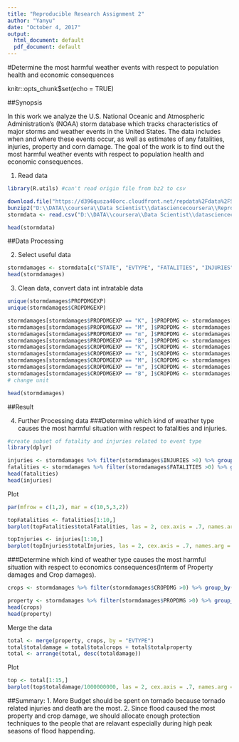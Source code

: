 ```yaml
---
title: "Reproducible Research Assignment 2"
author: "Yanyu"
date: "October 4, 2017"
output:
  html_document: default
  pdf_document: default
---
```




#Determine the  most harmful weather events with respect to population health and economic consequences

knitr::opts_chunk$set(echo = TRUE)

##Synopsis


In this work we analyze the U.S. National Oceanic and Atmospheric Administration's (NOAA) storm database which tracks characteristics of major storms and weather events in the United States. The data includes when and where these events occur, as well as estimates of any fatalities, injuries, property and corn damage. The goal of the work is to find out the most harmful weather events with respect to population health and economic consequences. 

1. Read data
```r
library(R.utils) #can't read origin file from bz2 to csv

download.file("https://d396qusza40orc.cloudfront.net/repdata%2Fdata%2FStormData.csv.bz2", "StormData.csv.bz2")
bunzip2("D:\\DATA\\coursera\\Data Scientist\\datasciencecoursera\\Reproducible Research\\Assignment 2\\StormData.csv.bz2")
stormdata <- read.csv("D:\\DATA\\coursera\\Data Scientist\\datasciencecoursera\\Reproducible Research\\Assignment 2\\StormData.csv")
```

```r
head(stormdata)
```

##Data Processing

2. Select useful data
```r
stormdamages <- stormdata[c("STATE", "EVTYPE", "FATALITIES", "INJURIES", "PROPDMG", "PROPDMGEXP", "CROPDMG", "CROPDMGEXP")]
head(stormdamages)
```

3. Clean data, convert data int intratable data
```r
unique(stormdamages$PROPDMGEXP)
unique(stormdamages$CROPDMGEXP)
```

```r
stormdamages[stormdamages$PROPDMGEXP == "K", ]$PROPDMG <- stormdamages[stormdamages$PROPDMGEXP == "K", ]$PROPDMG * 1000
stormdamages[stormdamages$PROPDMGEXP == "M", ]$PROPDMG <- stormdamages[stormdamages$PROPDMGEXP == "M", ]$PROPDMG * 1000000
stormdamages[stormdamages$PROPDMGEXP == "m", ]$PROPDMG <- stormdamages[stormdamages$PROPDMGEXP == "m", ]$PROPDMG * 1000000
stormdamages[stormdamages$PROPDMGEXP == "B", ]$PROPDMG <- stormdamages[stormdamages$PROPDMGEXP == "B", ]$PROPDMG * 1000000000
stormdamages[stormdamages$CROPDMGEXP == "K", ]$CROPDMG <- stormdamages[stormdamages$CROPDMGEXP == "K", ]$CROPDMG * 1000
stormdamages[stormdamages$CROPDMGEXP == "k", ]$CROPDMG <- stormdamages[stormdamages$CROPDMGEXP == "k", ]$CROPDMG * 1000
stormdamages[stormdamages$CROPDMGEXP == "M", ]$CROPDMG <- stormdamages[stormdamages$CROPDMGEXP == "M", ]$CROPDMG * 1000000
stormdamages[stormdamages$CROPDMGEXP == "m", ]$CROPDMG <- stormdamages[stormdamages$CROPDMGEXP == "m", ]$CROPDMG * 1000000
stormdamages[stormdamages$CROPDMGEXP == "B", ]$CROPDMG <- stormdamages[stormdamages$CROPDMGEXP == "B", ]$CROPDMG * 1000000000
# change unit

head(stormdamages)
```


##Result

4. Further Processing data
###Determine which kind of weather type causes the most harmful situation with respect to fatalities and injuries.
```r
#create subset of fatality and injuries related to event type
library(dplyr)

injuries <- stormdamages %>% filter(stormdamages$INJURIES >0) %>% group_by(EVTYPE) %>% summarise(totalInjuries = sum(INJURIES)) %>% arrange(desc(totalInjuries))
fatalities <- stormdamages %>% filter(stormdamages$FATALITIES >0) %>% group_by(EVTYPE) %>% summarise(totalFatalities = sum(FATALITIES)) %>% arrange(desc(totalFatalities))
head(fatalities)
head(injuries) 
```

Plot
```r
par(mfrow = c(1,2), mar = c(10,5,3,2))

topFatalities <- fatalities[1:10,]
barplot(topFatalities$totalFatalities, las = 2, cex.axis = .7, names.arg = topFatalities$EVTYPE, main = "Top 10 Storms by Death Count", ylab = "number of fatalities", col = "sky blue")

topInjuries <- injuries[1:10,]
barplot(topInjuries$totalInjuries, las = 2, cex.axis = .7, names.arg = topInjuries$EVTYPE, main = "Top 10 Storms by Death Count", ylab = "number of fatalities", col = "sky blue")
```


###Determine which kind of weather type causes the most harmful situation with respect to economics consequences(Interm of Property damages and Crop damages).
```r
crops <- stormdamages %>% filter(stormdamages$CROPDMG >0) %>% group_by(EVTYPE) %>% summarise(totalcrops = sum(CROPDMG)) %>% arrange(desc(totalcrops))

property <- stormdamages %>% filter(stormdamages$PROPDMG >0) %>% group_by(EVTYPE) %>% summarise(totalproperty = sum(PROPDMG)) %>% arrange(desc(totalproperty))
head(crops)
head(property) 
```

Merge the data
```r
total <- merge(property, crops, by = "EVTYPE")
total$totaldamage = total$totalcrops + total$totalproperty
total <- arrange(total, desc(totaldamage))
```
 
Plot
```r

top <- total[1:15,]
barplot(top$totaldamage/1000000000, las = 2, cex.axis = .7, names.arg = top$EVTYPE, main = "Top 15 Storms by Economics consequences", ylab = "Damage Caused (billion dollars)", col = "sky blue")

```

##Summary:
1. More Budget should be spent on tornado because tornado related injuries and death are the most. 
2. Since flood caused the most property and crop damage, we should allocate enough protection techniques to the people that are relavant especially during high peak seasons of flood happending.


